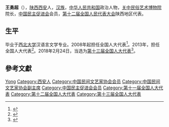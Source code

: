 '''王勇超'''（{{bd|1957年||}}），[[陕西|陕西]][[西安|西安]]人，[[汉族|汉族]]，[[中华人民共和国|中华人民共和国]]政治人物，[[关中民俗艺术博物院|关中民俗艺术博物院]]院长，[[中国民主促进会|中国民主促进会]]会员，[[第十二届全国人民代表大会|第十二届全国人民代表大会]]陕西地区代表。

== 生平 ==
毕业于[[西北大学_(中国)|西北大学]]汉语言文学专业。2008年起担任全国人大代表<ref>{{cite news|title=全国人大代表信息-王勇超|url= http://210.82.31.1:8084/delegate/viewDelegate.action?dbid=112451|accessdate=2013-04-05|newspaper=全国人大网}}</ref>。2013年，担任全国人大代表<ref>{{cite news|title=全国人大代表信息-王勇超|url= http://210.82.31.1:8084/delegate/viewDelegate.action?dbid=122436|accessdate=2013-04-05|newspaper=全国人大网}}</ref>。2018年2月24日，当选为[[第十三届全国人大代表|第十三届全国人大代表]]<ref>{{Cite web|title=（受权发布）中华人民共和国第十三届全国人民代表大会代表名单-中新网|url=http://www.chinanews.com/gn/2018/02-25/8453959.shtml|accessdate=2021-02-13|work=中新网|archive-date=2018-02-27|archive-url=https://web.archive.org/web/20180227031724/http://www.chinanews.com/gn/2018/02-25/8453959.shtml|dead-url=no}}</ref>。

== 參考文獻 ==
{{reflist}}

{{中国民间文艺家协会第八届理事会}}
{{中国民间文艺家协会第九届理事会}}
{{中国文学艺术界联合会第十届全国委员会}}

{{Authority control}}

{{DEFAULTSORT:Wang王}}
[[Category:王姓|Yong]]
[[Category:西安人|Category:西安人]]
[[Category:中国民间文艺家协会会员|Category:中国民间文艺家协会会员]]
[[Category:中国民间文艺家协会副主席|Category:中国民间文艺家协会副主席]]
[[Category:中国民主促进会会员|Category:中国民主促进会会员]]
[[Category:第十一届全国人大代表|Category:第十一届全国人大代表]]
[[Category:第十二届全国人大代表|Category:第十二届全国人大代表]]
[[Category:第十三届全国人大代表|Category:第十三届全国人大代表]]


{{中国政治人物小作品}}